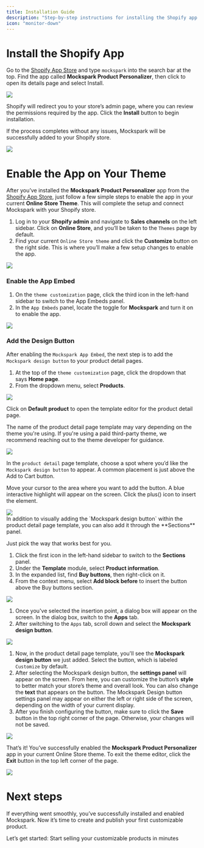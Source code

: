 ```yaml
---
title: Installation Guide
description: "Step-by-step instructions for installing the Shopify app and enabling it in your store theme."
icon: "monitor-down"
---
```


# Install the Shopify App

Go to the [Shopify App Store](https://apps.shopify.com/) and type `mockspark` into the search bar at the top. Find the app called **Mockspark Product Personalizer**, then click to open its details page and select Install.
<Frame>
  <img src="/images/connections/shopify/PixPin_2025-08-20_12-31-59.png" />
</Frame>

Shopify will redirect you to your store’s admin page, where you can review the permissions required by the app. Click the **Install** button to begin installation.

If the process completes without any issues, Mockspark will be successfully added to your Shopify store.
<Frame>
  <img src="/images/connections/shopify/PixPin_2025-08-20_12-28-27.png" />
</Frame>

# Enable the App on Your Theme

After you’ve installed the **Mockspark Product Personalizer** app from the [Shopify App Store](https://apps.shopify.com/mockspark), just follow a few simple steps to enable the app in your current **Online Store Theme**. This will complete the setup and connect Mockspark with your Shopify store.

1. Log in to your **Shopify admin** and navigate to **Sales channels** on the left sidebar. Click on **Online Store**, and you’ll be taken to the `Themes` page by default.
2. Find your current `Online Store theme` and click the **Customize** button on the right side. This is where you’ll make a few setup changes to enable the app.
<Frame>
  <img src="/images/connections/shopify/PixPin_2025-06-30_15-48-05.png" />
</Frame>

### Enable the App Embed

1. On the `theme customization` page, click the third icon in the left-hand sidebar to switch to the App Embeds panel.
2. In the `App Embeds` panel, locate the toggle for **Mockspark** and turn it on to enable the app.
<Frame>
  <img src="/images/connections/shopify/PixPin_2025-06-30_15-50-48.png" />
</Frame>

### Add the Design Button

After enabling the `Mockspark App Embed`, the next step is to add the `Mockspark design button` to your product detail pages.

1. At the top of the `theme customization` page, click the dropdown that says **Home page**.
2. From the dropdown menu, select **Products**.
<Frame>
  <img src="/images/connections/shopify/PixPin_2025-06-30_15-51-48.png" />
</Frame>

Click on **Default product** to open the template editor for the product detail page.

<Warning>The name of the product detail page template may vary depending on the theme you're using. If you're using a paid third-party theme, we recommend reaching out to the theme developer for guidance.</Warning>

<Frame>
  <img src="/images/connections/shopify/PixPin_2025-06-30_15-52-31.png" />
</Frame>

In the `product detail` page template, choose a spot where you’d like the `Mockspark design button` to appear. A common placement is just above the Add to Cart button.

Move your cursor to the area where you want to add the button. A blue interactive highlight will appear on the screen. Click the plus(<Icon icon="plus" iconType="solid" />) icon to insert the element.
<Frame>
  <img src="/images/connections/shopify/PixPin_2025-06-30_15-55-12.png" />
</Frame>

<br/>

<Accordion title="Another Way to Add the Design Button">
  In addition to visually adding the `Mockspark design button` within the product detail page template, you can also add it through the **Sections** panel.

  <Warning>Just pick the way that works best for you.</Warning>

  1. Click the first icon in the left-hand sidebar to switch to the **Sections** panel.
  2. Under the **Template** module, select **Product information**.
  3. In the expanded list, find **Buy buttons**, then right-click on it.
  4. From the context menu, select **Add block before** to insert the button above the Buy buttons section.
  <Frame>
    <img src="/images/connections/shopify/PixPin_2025-06-30_15-56-50.png" />
  </Frame>
</Accordion>

1. Once you've selected the insertion point, a dialog box will appear on the screen. In the dialog box, switch to the **Apps** tab.
2. After switching to the `Apps` tab, scroll down and select the **Mockspark design button**.
<Frame>
  <img src="/images/connections/shopify/PixPin_2025-06-30_16-08-19.png" />
</Frame>

1. Now, in the product detail page template, you'll see the **Mockspark design button** we just added. Select the button, which is labeled `Customize` by default.
2. After selecting the Mockspark design button, the **settings panel** will appear on the screen. From here, you can customize the button’s **style** to better match your store’s theme and overall look. You can also change the **text** that appears on the button.
    <Tip>The Mockspark Design button settings panel may appear on either the left or right side of the screen, depending on the width of your current display.</Tip>
3. After you finish configuring the button, make sure to click the **Save** button in the top right corner of the page. Otherwise, your changes will not be saved.
<Frame>
  <img src="/images/connections/shopify/PixPin_2025-06-30_16-10-05.png" />
</Frame>

That’s it! You’ve successfully enabled the **Mockspark Product Personalizer** app in your current Online Store theme. To exit the theme editor, click the **Exit** button in the top left corner of the page.
<Frame>
  <img src="/images/connections/shopify/PixPin_2025-06-30_16-11-23.png" />
</Frame>

# Next steps

If everything went smoothly, you’ve successfully installed and enabled Mockspark. Now it’s time to create and publish your first customizable product.

Let’s get started:
<Card horizontal title="Quick Start Guide" icon="rocket" href="/docs/get-started/quickstart">
  Start selling your customizable products in minutes
</Card>
